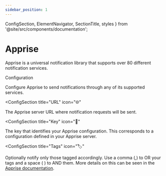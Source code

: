 ```yaml
---
sidebar_position: 1
---
```


  ConfigSection,
  ElementNavigator,
  SectionTitle,
  styles
} from '@site/src/components/documentation';

# Apprise

Apprise is a universal notification library that supports over 80 different notification services.

<ElementNavigator />

<div className={styles.documentationPage}>

<div className={styles.section}>

<SectionTitle icon="📡">Configuration</SectionTitle>

<p className={styles.sectionDescription}>
  Configure Apprise to send notifications through any of its supported services.
</p>

<ConfigSection
  title="URL"
  icon="🌐"
>

The Apprise server URL where notification requests will be sent.

</ConfigSection>

<ConfigSection
  title="Key"
  icon="🔐"
>

The key that identifies your Apprise configuration. This corresponds to a configuration defined in your Apprise server.

</ConfigSection>

<ConfigSection
  title="Tags"
  icon="🏷️"
>

Optionally notify only those tagged accordingly. Use a comma (,) to OR your tags and a space ( ) to AND them. More details on this can be seen in the [Apprise documentation](https://github.com/caronc/apprise-api?tab=readme-ov-file#tagging).

</ConfigSection>

</div>

</div>